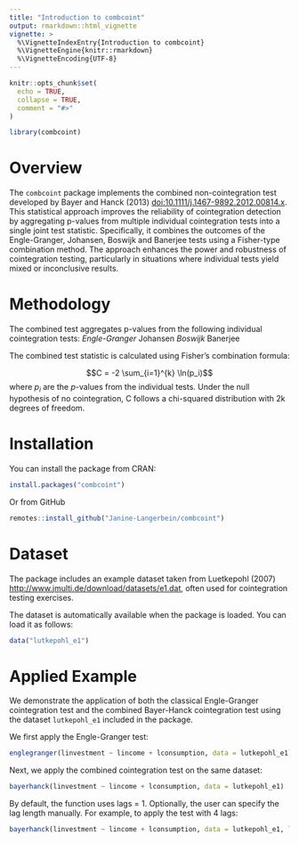 ```yaml
---
title: "Introduction to combcoint"
output: rmarkdown::html_vignette
vignette: >
  %\VignetteIndexEntry{Introduction to combcoint}
  %\VignetteEngine{knitr::rmarkdown}
  %\VignetteEncoding{UTF-8}
---
```


```r
knitr::opts_chunk$set(
  echo = TRUE,
  collapse = TRUE,
  comment = "#>"
)
```

```r
library(combcoint)
```

# Overview
The `combcoint` package implements the combined non-cointegration test developed by Bayer and Hanck (2013) <doi:10.1111/j.1467-9892.2012.00814.x>. This statistical approach improves the reliability of cointegration detection by aggregating p-values from multiple individual cointegration tests into a single joint test statistic. Specifically, it combines the outcomes of the Engle-Granger, Johansen, Boswijk and Banerjee tests using a Fisher-type combination method. The approach enhances the power and robustness of cointegration testing, particularly in situations where individual tests yield mixed or inconclusive results.

# Methodology
The combined test aggregates p-values from the following individual cointegration tests:
*Engle-Granger
*Johansen
*Boswijk
*Banerjee

The combined test statistic is calculated using Fisher’s combination formula:

$$C = -2 \sum_{i=1}^{k} \ln(p_i)$$
where $p_i$ are the $p$-values from the individual tests. Under the null hypothesis of no cointegration, C follows a chi-squared distribution with 2k degrees of freedom.

# Installation
You can install the package from CRAN:
```r
install.packages("combcoint")
```

Or from GitHub
```r
remotes::install_github("Janine-Langerbein/combcoint")
```


# Dataset
The package includes an example dataset taken from Luetkepohl (2007) <http://www.jmulti.de/download/datasets/e1.dat>, often used for cointegration testing exercises.

The dataset is automatically available when the package is loaded. You can load it as follows:
```r
data("lutkepohl_e1")
```

# Applied Example
We demonstrate the application of both the classical Engle-Granger cointegration test and the combined Bayer-Hanck cointegration test using the dataset `lutkepohl_e1` included in the package.

We first apply the Engle-Granger test:
```r
englegranger(linvestment ~ lincome + lconsumption, data = lutkepohl_e1)
```

Next, we apply the combined cointegration test on the same dataset:
```r
bayerhanck(linvestment ~ lincome + lconsumption, data = lutkepohl_e1)
```
By default, the function uses lags = 1. Optionally, the user can specify the lag length manually. For example, to apply the test with 4 lags:
```r
bayerhanck(linvestment ~ lincome + lconsumption, data = lutkepohl_e1, lags = 4)
```
